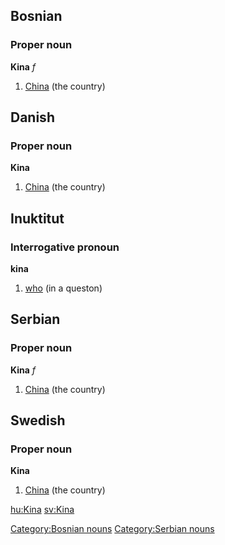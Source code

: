 ==Bosnian==
===Proper noun===
'''Kina''' ''f''
# [[China]] (the country)
[[Category:Bosnian nouns]]

==Danish==
===Proper noun===
'''Kina'''
# [[China]] (the country)

==Inuktitut==
===Interrogative pronoun===
'''kina''' 
# [[who]] (in a queston)

==Serbian==
===Proper noun===
'''Kina''' ''f''
# [[China]] (the country)
[[Category:Serbian nouns]]

==Swedish==
===Proper noun===
'''Kina'''
# [[China]] (the country)

[[hu:Kina]]
[[sv:Kina]]